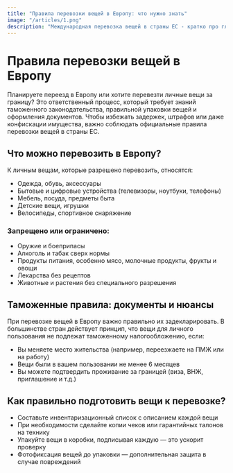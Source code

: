 ```yaml
---
title: "Правила перевозки вещей в Европу: что нужно знать"
image: "/articles/1.png"
description: "Международная перевозка вещей в страны ЕС - кратко про главное."
---
```


# Правила перевозки вещей в Европу

Планируете переезд в Европу или хотите перевезти личные вещи за границу? Это ответственный процесс, который требует знаний таможенного законодательства, правильной упаковки вещей и оформления документов. Чтобы избежать задержек, штрафов или даже конфискации имущества, важно соблюдать официальные правила перевозки вещей в страны ЕС.

## Что можно перевозить в Европу?

К личным вещам, которые разрешено перевозить, относятся:

- Одежда, обувь, аксессуары
- Бытовые и цифровые устройства (телевизоры, ноутбуки, телефоны)
- Мебель, посуда, предметы быта
- Детские вещи, игрушки
- Велосипеды, спортивное снаряжение

### Запрещено или ограничено:

- Оружие и боеприпасы
- Алкоголь и табак сверх нормы
- Продукты питания, особенно мясо, молочные продукты, фрукты и овощи
- Лекарства без рецептов
- Животные и растения без специального разрешения

## Таможенные правила: документы и нюансы

При перевозке вещей в Европу важно правильно их задекларировать. В большинстве стран действует принцип, что вещи для личного пользования не подлежат таможенному налогообложению, если:

- Вы меняете место жительства (например, переезжаете на ПМЖ или на работу)
- Вещи были в вашем пользовании не менее 6 месяцев
- Вы можете подтвердить проживание за границей (виза, ВНЖ, приглашение и т.д.)

## Как правильно подготовить вещи к перевозке?

- Составьте инвентаризационный список с описанием каждой вещи
- При необходимости сделайте копии чеков или гарантийных талонов на технику
- Упакуйте вещи в коробки, подписывая каждую — это ускорит проверку
- Фотофиксация вещей до упаковки — дополнительная защита в случае повреждений